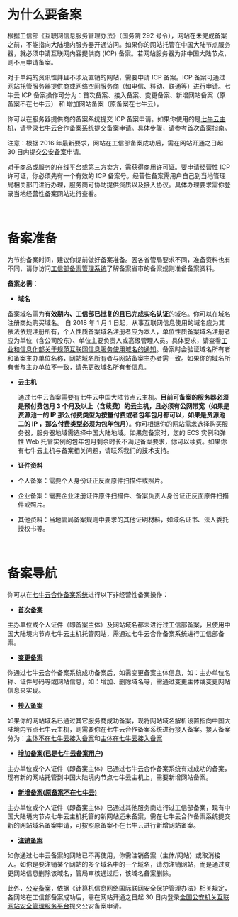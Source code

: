 <a id="step01"></a>
# **为什么要备案** 

根据工信部《互联网信息服务管理办法》（国务院 292 号令），网站在未完成备案之前，不能指向大陆境内服务器开通访问。如果你的网站托管在中国大陆节点服务器，就必须申请互联网内容提供商 (ICP) 备案。若网站服务器为非中国大陆节点，则不用申请备案。

对于单纯的资讯性并且不涉及直销的网站，需要申请 ICP 备案。ICP 备案可通过网站托管服务器提供商或网络空间服务商（如电信、移动、联通等）进行申请。七牛云 ICP 备案操作可分为：首次备案、接入备案、变更备案、新增网站备案（原备案不在七牛云） 和 增加网站备案（原备案在七牛云）。

你可以在服务器提供商的备案系统提交 ICP 备案申请。如果你使用的是[七牛云主机](https://portal.qiniu.com/qvm/)，请登录[七牛云合作备案系统](https://portal.qiniu.com/qvm/beian)提交备案申请。具体步骤，请参考[首次备案指南](/qvm/manual/qvm-first-guide)。

注意：根据 2016 年最新要求，网站在工信部备案成功后，需在网站开通之日起 30 日内提交[公安备案](/qvm/manual/qvm-public-security)申请。

对于商品或服务的在线平台或第三方卖方，需获得商用许可证。要申请经营性 ICP 许可证，你必须先有一个有效的 ICP 备案号。经营性备案需用户自己到当地管理局相关部门进行办理，服务商可协助提供资质以及接入协议。具体办理要求需你登录当地经营性备案网站进行查看。

<br>

<a id="step02"></a>
# **备案准备**

为节约备案时间，建议你提前做好备案准备。因各省管局要求不同，准备资料也有不同，请你访问[工信部备案管理系统](https://beian.miit.gov.cn)了解备案省市的备案规则准备备案资料。

**备案必需：**

- **域名**

 备案域名需为**有效期内、工信部已批复的且已完成实名认证**的域名。你可以在域名注册商处购买域名。 
自 2018 年 1 月 1 日起，从事互联网信息使用的域名应为其依法依规注册所有，个人性质备案域名注册者应为本人，单位性质备案域名注册者应为单位（含公司股东）、单位主要负责人或高级管理人员。具体要求，请查看[工业和信息化部关于规范互联网信息服务使用域名的通知](http://www.miit.gov.cn/newweb/n1146285/n1146352/n3054355/n3057709/n3057714/c5930543/content.html?spm=a2c4g.11186623.2.3.mFjsgs)。备案时会验证域名所有者和备案主办单位名称，网站域名所有者与网站备案主办者需一致。如果你的域名所有者与主办单位不一致，请先更改域名所有者信息。

- **云主机**

	通过七牛云备案需要有七牛云中国大陆节点云主机。**目前可备案的服务器必须是预付费包月 3 个月及以上（含续费）的云主机，且必须有公网带宽（如果是资源池一的 IP 那么付费类型为按量付费或者包年包月都可以，如果是资源池二的 IP ，那么付费类型必须为包年包月）**。你可根据你的网站需求选择购买服务器，服务器地域需选择中国大陆地域。如果您备案时，您的 ECS 实例和弹性 Web 托管实例的包年包月剩余时长不满足备案要求，你可以续费。如果你有七牛云主机与备案相关问题，请联系我们的技术支持。

- **证件资料**

 - 个人备案：需要个人身份证正反面原件扫描件或照片。
 - 企业备案：需要企业注册证件原件扫描件、备案负责人身份证正反面原件扫描件或照片。
 - 其他资料：当地管局备案规则中要求的其他证明材料，如域名证书、法人委托授权书等。
 
 <br>
 
<a id="step03"></a>
# **备案导航**

你可以在[七牛云合作备案系统](https://portal.qiniu.com/qvm/beian)进行以下非经营性备案操作：

- **[首次备案](/qvm/manual/qvm-first-guide)**

 主办单位或个人证件（即备案主体）及网站域名都未进行过工信部备案，且使用中国大陆境内节点七牛云主机托管网站，需通过七牛云合作备案系统进行工信部备案。

- **[变更备案](/qvm/manual/qvm-change-record)**

 你通过七牛云合作备案系统成功备案后，如需变更备案主体信息，如：主办单位名称、证件号码等或网站信息，如：增加、删除域名等，需通过变更主体或变更网站信息来实现。

- **[接入备案](/qvm/manual/qvm-access-registration)**

 如果你的网站域名已通过其它服务商成功备案，现将网站域名解析设置指向中国大陆境内节点七牛云主机，则需要你在七牛云合作备案系统进行接入备案。接入备案分为：[主体不在七牛云接入备案](/qvm/manual/qvm-access-registration#access1)和[主体在七牛云接入备案](/qvm/manual/qvm-access-registration#access2)

- **[增加备案(已是七牛云备案用户)](/qvm/manual/qvm-record-users)**

 主办单位或个人证件（即备案主体）已通过七牛云合作备案系统有过成功的备案，现有新的网站托管到中国大陆境内节点七牛云主机上，需要新增网站备案。


- **[新增备案(原备案不在七牛云)](/qvm/manual/qvm-new-site)**

 主办单位或个人证件（即备案主体）已通过其他服务商进行过工信部备案，现有中国大陆境内节点七牛云主机托管的新网站还未备案，需在七牛云合作备案系统提交新的网站域名备案申请，可按照原备案不在七牛云进行新增网站备案。

- **[注销备案](/qvm/manual/qvm-delete-registration)**

 如你通过七牛云备案的网站已不再使用，你需注销备案（主体/网站）或取消接入。如你是要注销某个网站的多个域名中的一个域名，请勿注销网站，而是通过变更网站信息删除该域名，管局审核通过后，该域名备案删除。

此外，[公安备案](/qvm/manual/qvm-public-security)，依据《计算机信息网络国际联网安全保护管理办法》相关规定，各网站在工信部备案成功后，需在网站开通之日起 30 日内登录[全国公安机关互联网站安全管理服务平台](http://www.beian.gov.cn/portal/index)提交公安备案申请。

